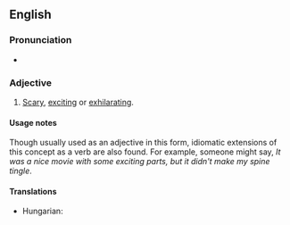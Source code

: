 {{also|spinetingling}}
==English==

===Pronunciation===
* {{audio|En-au-spine-tingling.ogg|Audio (AU)|lang=en}}

===Adjective===
{{en-adj|head=[[spine]]-[[tingling]]}}

# {{lb|en|idiomatic}} [[scary|Scary]], [[exciting]] or [[exhilarating]].

====Usage notes====
Though usually used as an adjective in this form, idiomatic extensions of this concept as a verb are also found. For example, someone might say, ''It was a nice movie with some exciting parts, but it didn't make my spine tingle''.

====Translations====
{{trans-top|scary, exciting or exhilarating}}
* Hungarian: {{t+|hu|hátborzongató}}
{{trans-mid}}
{{trans-bottom}}
